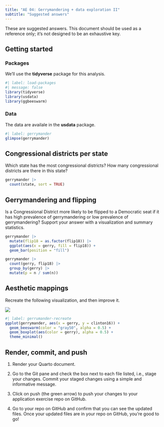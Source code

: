 ```yaml
---
title: "AE 04: Gerrymandering + data exploration II"
subtitle: "Suggested answers"
---
```


::: callout-important
These are suggested answers.
This document should be used as a reference only; it's not designed to be an exhaustive key.
:::

## Getting started

### Packages

We'll use the **tidyverse** package for this analysis.

```r
#| label: load-packages
#| message: false
library(tidyverse)
library(usdata)
library(ggbeeswarm)
```

### Data

The data are availale in the **usdata** package.

```r
#| label: gerrymander
glimpse(gerrymander)
```

## Congressional districts per state

Which state has the most congressional districts?
How many congressional districts are there in this state?

```r
gerrymander |>
  count(state, sort = TRUE)
```

## Gerrymandering and flipping

Is a Congressional District more likely to be flipped to a Democratic seat if it has high prevalence of gerrymandering or low prevalence of gerrymandering?
Support your answer with a visualization and summary statistics.

```r
gerrymander |>
  mutate(flip18 = as.factor(flip18)) |>
  ggplot(aes(x = gerry, fill = flip18)) +
  geom_bar(position = "fill")

gerrymander |>
  count(gerry, flip18) |>
  group_by(gerry) |>
  mutate(p = n / sum(n))
```

## Aesthetic mappings

Recreate the following visualization, and then improve it.

![](images/gerrymander-recreate.png)

```r
#| label: gerrumander-recreate
ggplot(gerrymander, aes(x = gerry, y = clinton16)) +
  geom_beeswarm(color = "gray50", alpha = 0.5) +
  geom_boxplot(aes(color = gerry), alpha = 0.5) +
  theme_minimal()
```

## Render, commit, and push

1.  Render your Quarto document.

2.  Go to the Git pane and check the box next to each file listed, i.e., stage your changes.
    Commit your staged changes using a simple and informative message.

3.  Click on push (the green arrow) to push your changes to your application exercise repo on GitHub.

4.  Go to your repo on GitHub and confirm that you can see the updated files.
    Once your updated files are in your repo on GitHub, you're good to go!
